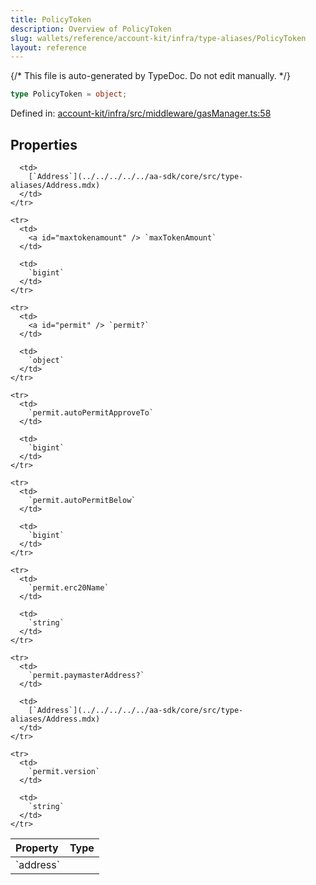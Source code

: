 ```yaml
---
title: PolicyToken
description: Overview of PolicyToken
slug: wallets/reference/account-kit/infra/type-aliases/PolicyToken
layout: reference
---
```


{/* This file is auto-generated by TypeDoc. Do not edit manually. */}

```ts
type PolicyToken = object;
```

Defined in: [account-kit/infra/src/middleware/gasManager.ts:58](https://github.com/alchemyplatform/aa-sdk/blob/dc58c113ff1eeb06d4b3f76c505cbbaad47db8fc/account-kit/infra/src/middleware/gasManager.ts#L58)

## Properties

<table>
  <thead>
    <tr>
      <th align="left">Property</th>
      <th align="left">Type</th>
    </tr>
  </thead>

  <tbody>
    <tr>
      <td>
        <a id="address" /> `address`
      </td>

      <td>
        [`Address`](../../../../../aa-sdk/core/src/type-aliases/Address.mdx)
      </td>
    </tr>

    <tr>
      <td>
        <a id="maxtokenamount" /> `maxTokenAmount`
      </td>

      <td>
        `bigint`
      </td>
    </tr>

    <tr>
      <td>
        <a id="permit" /> `permit?`
      </td>

      <td>
        `object`
      </td>
    </tr>

    <tr>
      <td>
        `permit.autoPermitApproveTo`
      </td>

      <td>
        `bigint`
      </td>
    </tr>

    <tr>
      <td>
        `permit.autoPermitBelow`
      </td>

      <td>
        `bigint`
      </td>
    </tr>

    <tr>
      <td>
        `permit.erc20Name`
      </td>

      <td>
        `string`
      </td>
    </tr>

    <tr>
      <td>
        `permit.paymasterAddress?`
      </td>

      <td>
        [`Address`](../../../../../aa-sdk/core/src/type-aliases/Address.mdx)
      </td>
    </tr>

    <tr>
      <td>
        `permit.version`
      </td>

      <td>
        `string`
      </td>
    </tr>

  </tbody>
</table>
